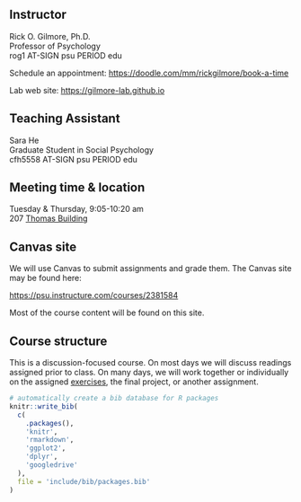 ## Instructor {-}

Rick O. Gilmore, Ph.D. \
Professor of Psychology \
rog1 AT-SIGN psu PERIOD edu \

Schedule an appointment: <https://doodle.com/mm/rickgilmore/book-a-time></br>

Lab web site: <https://gilmore-lab.github.io>

## Teaching Assistant {-}

Sara He \
Graduate Student in Social Psychology \
cfh5558 AT-SIGN psu PERIOD edu

## Meeting time & location {-}

Tuesday & Thursday, 9:05-10:20 am</br>
207 [Thomas Building](https://map.psu.edu/?id=1134#!ct/59509,33177,25403,26748,26749,26750,27255?m/900781?s/thomas)

## Canvas site

We will use Canvas to submit assignments and grade them.
The Canvas site may be found here: 

<https://psu.instructure.com/courses/2381584>

Most of the course content will be found on this site.

## Course structure

This is a discussion-focused course.
On most days we will discuss readings assigned prior to class.
On many days, we will work together or individually on the assigned [exercises](index.qmd#exercises), the final project, or another assignment.

```r
# automatically create a bib database for R packages
knitr::write_bib(
  c(
    .packages(),
    'knitr',
    'rmarkdown',
    'ggplot2',
    'dplyr',
    'googledrive'
  ),
  file = 'include/bib/packages.bib'
)
```
